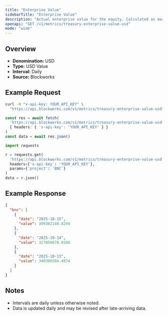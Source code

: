 ```yaml
---
title: "Enterprise Value"
sidebarTitle: "Enterprise Value"
description: "Actual enterprise value for the equity. Calculated as market cap - liabilities + assets"
openapi: "GET /v1/metrics/treasury-enterprise-value-usd"
mode: "wide"
---
```


## Overview

- **Denomination:** USD
- **Type:** USD Value
- **Interval:** Daily
- **Source:** Blockworks

## Example Request

<CodeGroup>

```bash cURL
curl -H "x-api-key: YOUR_API_KEY" \
  "https://api.blockworks.com/v1/metrics/treasury-enterprise-value-usd?project=BNC"
```

```typescript TypeScript
const res = await fetch(
  'https://api.blockworks.com/v1/metrics/treasury-enterprise-value-usd?project=BNC',
  { headers: { 'x-api-key': 'YOUR_API_KEY' } }
)
const data = await res.json()
```

```python Python
import requests

r = requests.get(
  'https://api.blockworks.com/v1/metrics/treasury-enterprise-value-usd',
  headers={'x-api-key': 'YOUR_API_KEY'},
  params={'project': 'BNC'}
)
data = r.json()
```

</CodeGroup>

## Example Response

```json
{
  "bnc": [
    {
      "date": "2025-10-15",
      "value": 309302140.8244
    },
    {
      "date": "2025-10-14",
      "value": 327056678.9166
    },
    {
      "date": "2025-10-13",
      "value": 340386584.4874
    }
  ]
}
```

## Notes
- Intervals are daily unless otherwise noted.
- Data is updated daily and may be revised after late-arriving data.